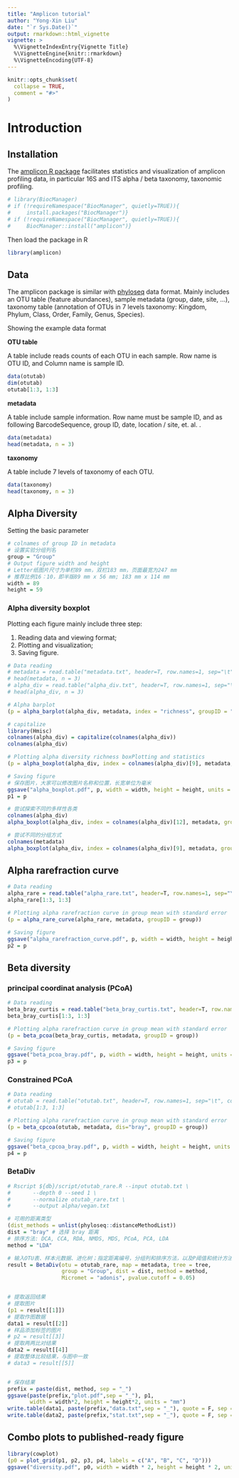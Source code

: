 ```yaml
---
title: "Amplicon tutorial"
author: "Yong-Xin Liu"
date: "`r Sys.Date()`"
output: rmarkdown::html_vignette
vignette: >
  %\VignetteIndexEntry{Vignette Title}
  %\VignetteEngine{knitr::rmarkdown}
  %\VignetteEncoding{UTF-8}
---
```


```r
knitr::opts_chunk$set(
  collapse = TRUE,
  comment = "#>"
)
```
# Introduction

## Installation

The [amplicon R package](https://github.com/microbiota)
facilitates statistics and visualization of amplicon profiling data, in
particular 16S and ITS alpha / beta taxonomy, taxonomic profiling.

```r
# library(BiocManager)
# if (!requireNamespace("BiocManager", quietly=TRUE)){
#     install.packages("BiocManager")}
# if (!requireNamespace("BiocManager", quietly=TRUE)){
#     BiocManager::install("amplicon")}
```

Then load the package in R

```r
library(amplicon)  
```


## Data

The amplicon package is similar with
[phyloseq](https://github.com/joey711/phyloseq) data format. Mainly 
includes an OTU table (feature abundances), sample metadata (group, date,
site, ...), taxonomy table (annotation of OTUs in 7 levels taxonomy: 
Kingdom, Phylum, Class, Order, Family, Genus, Species).

Showing the example data format

**OTU table**

A table include reads counts of each OTU in each sample. Row name is OTU ID, and Column name is sample ID.

```r
data(otutab)
dim(otutab)
otutab[1:3, 1:3]
```


**metadata**

A table include sample information. Row name must be sample ID, and as following BarcodeSequence, group ID, date, location / site, et. al. .

```r
data(metadata)
head(metadata, n = 3)
```

**taxonomy**

A table include 7 levels of taxonomy of each OTU.

```r
data(taxonomy)
head(taxonomy, n = 3)
```

## Alpha Diversity

Setting the basic parameter

```r
# colnames of group ID in metadata
# 设置实验分组列名
group = "Group"
# Output figure width and height  
# Letter纸图片尺寸为单栏89 mm，双栏183 mm，页面最宽为247 mm
# 推荐比例16：10，即半版89 mm x 56 mm; 183 mm x 114 mm
width = 89
height = 59
```


### Alpha diversity boxplot

Plotting each figure mainly include three step:

1. Reading data and viewing format;
2. Plotting and visualization;
3. Saving figure.

```r
# Data reading
# metadata = read.table("metadata.txt", header=T, row.names=1, sep="\t", comment.char="")
# head(metadata, n = 3)
# alpha_div = read.table("alpha_div.txt", header=T, row.names=1, sep="\t", comment.char="")
# head(alpha_div, n = 3)

# Alpha barplot
(p = alpha_barplot(alpha_div, metadata, index = "richness", groupID = "Group"))
```

```r
# capitalize
library(Hmisc)
colnames(alpha_div) = capitalize(colnames(alpha_div))
colnames(alpha_div)

# Plotting alpha diversity richness boxPlotting and statistics
(p = alpha_boxplot(alpha_div, index = colnames(alpha_div)[9], metadata, groupID = group))

# Saving figure
# 保存图片，大家可以修改图片名称和位置，长宽单位为毫米
ggsave("alpha_boxplot.pdf", p, width = width, height = height, units = "mm")
p1 = p

# 尝试探索不同的多样性各类
colnames(alpha_div)
alpha_boxplot(alpha_div, index = colnames(alpha_div)[12], metadata, groupID = group)

# 尝试不同的分组方式
colnames(metadata)
alpha_boxplot(alpha_div, index = colnames(alpha_div)[9], metadata, groupID = "Site")
```


## Alpha rarefraction curve 

```r
# Data reading
alpha_rare = read.table("alpha_rare.txt", header=T, row.names=1, sep="\t", comment.char="")
alpha_rare[1:3, 1:3]

# Plotting alpha rarefraction curve in group mean with standard error
(p = alpha_rare_curve(alpha_rare, metadata, groupID = group))

# Saving figure
ggsave("alpha_rarefraction_curve.pdf", p, width = width, height = height, units = "mm")
p2 = p
```

## Beta diversity 

### principal coordinat analysis (PCoA)

```r
# Data reading
beta_bray_curtis = read.table("beta_bray_curtis.txt", header=T, row.names=1, sep="\t", comment.char="")
beta_bray_curtis[1:3, 1:3]

# Plotting alpha rarefraction curve in group mean with standard error
(p = beta_pcoa(beta_bray_curtis, metadata, groupID = group))

# Saving figure
ggsave("beta_pcoa_bray.pdf", p, width = width, height = height, units = "mm")
p3 = p
```

### Constrained PCoA

```r
# Data reading
# otutab = read.table("otutab.txt", header=T, row.names=1, sep="\t", comment.char="")
# otutab[1:3, 1:3]

# Plotting alpha rarefraction curve in group mean with standard error
(p = beta_cpcoa(otutab, metadata, dis="bray", groupID = group))

# Saving figure
ggsave("beta_cpcoa_bray.pdf", p, width = width, height = height, units = "mm")
p4 = p
```

### BetaDiv

```r
# Rscript ${db}/script/otutab_rare.R --input otutab.txt \
#       --depth 0 --seed 1 \
#       --normalize otutab_rare.txt \
#       --output alpha/vegan.txt

# 可用的距离类型
(dist_methods = unlist(phyloseq::distanceMethodList))
dist = "bray" # 选择 bray 距离
# 排序方法: DCA, CCA, RDA, NMDS, MDS, PCoA, PCA, LDA
method = "LDA"

# 输入OTU表、样本元数据、进化树；指定距离编号，分组列和排序方法，以及P阈值和统计方法
result = BetaDiv(otu = otutab_rare, map = metadata, tree = tree,
                 group = "Group", dist = dist, method = method,
                 Micromet = "adonis", pvalue.cutoff = 0.05)


# 提取返回结果
# 提取图片
(p1 = result[[1]])
# 提取作图数据
data1 = result[[2]]
# 样品添加标签的图片
# p2 = result[[3]]
# 提取两两比对结果
data2 = result[[4]]
# 提取整体比较结果，与图中一致
# data3 = result[[5]]


# 保存结果
prefix = paste(dist, method, sep = "_")
ggsave(paste(prefix,"plot.pdf",sep = "_"), p1, 
       width = width*2, height = height*2, units = "mm")
write.table(data1, paste(prefix,"data.txt",sep = "_"), quote = F, sep = "\t")
write.table(data2, paste(prefix,"stat.txt",sep = "_"), quote = F, sep = "\t")
```



## Combo plots to published-ready figure

```r
library(cowplot)
(p0 = plot_grid(p1, p2, p3, p4, labels = c("A", "B", "C", "D")))
ggsave("diversity.pdf", p0, width = width * 2, height = height * 2, units = "mm")
```


